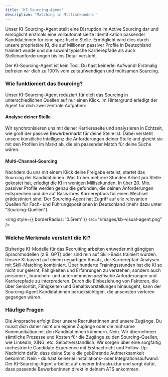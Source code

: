 ```yaml
---
title: 'KI-Sourcing-Agent'
description: 'Matching in Millisekunden.'
---
```


Unser KI-Sourcing-Agent stellt eine Disruption im Active Sourcing dar und ermöglicht erstmals eine vollautomatisierte Identifikation 
passender Kandidat:innen für eine spezifische Stelle. Ermöglicht wird dies durch unsere proprietäre KI, die auf Millionen 
passiver Profile in Deutschland trainiert wurde und die sowohl typische Karrierepfade als auch Stellenanforderungen bis ins Detail versteht.

<Info>Der KI-Sourcing-Agent ist kein Tool. Du hast keinerlei Aufwand! Erstmalig befreien wir dich zu 100% vom zeitaufwendigen 
und mühsamen Sourcing.</Info>

### Wie funktioniert das Sourcing? ###

Unser KI-Sourcing-Agent reduziert für dich das Sourcing in unterschiedlichen Quellen auf nur einen Klick. Im Hintergrund 
erledigt der Agent für dich zwei zentrale Aufgaben: 

#### Analyse deiner Stelle ####

Wir synchronisieren uns mit deiner Karriereseite und analysieren in Echtzeit, wie groß der passive Bewerbermarkt für deine Stelle ist. 
Dabei versteht unsere künstliche Intelligenz die Anforderungen deiner Stelle und gleicht sie mit den Profilen im Markt ab, die ein 
passender Match für deine Suche wären. 

#### Multi-Channel-Sourcing ####

Nachdem du uns mit einem Klick deine Freigabe erteilst, startet das Sourcing der Kandidat:innen. Was früher mehrere Stunden Arbeit pro 
Stelle gekostet hat, erledigt die KI in wenigen Millisekunden. In über 20. Mio. passiver Profile werden genau die gefunden, die 
deinen Anforderungen entsprechen und die auf Basis ihres Karrierepfads für einen Wechsel prädestiniert sind. Der Sourcing-Agent 
hat Zugriff auf alle relevanten Quellen für Fach- und Führungspositionen in Deutschland (mehr dazu unter "Sourcing-Quellen"). 

<img
  style={{ borderRadius: '0.5rem' }}
  src="/images/kb-visual-agent.png"
/>

### Welche Merkmale versteht die KI? ###

Bisherige KI-Modelle für das Recruiting arbeiten entweder mit gängigen Sprachmodellen (z.B. GPT) oder sind rein auf Skill-Basis 
trainiert wurden. Unsere KI basiert auf einem neuartigen Ansatz, der Karrierepfad-Analysen mit Skill-Matching kombiniert. Über 
hunderte Trainingsstunden hat die KI so nicht nur gelernt, Fähigkeiten und Erfahrungen zu verstehen, sondern auch personen-, branchen- 
und unternehmensspezifische Anforderungen und Karrierepfade zu interpretieren. Durch die Einbeziehung von Faktoren, die 
über Seniorität, Fähigkeiten und Gehaltsvorstellungen hinausgeht, kann der Sourcing-Agent Kandidat:innen berücksichtigen, die 
ansonsten verloren gegangen wären. 

### Häufige Fragen ###

<AccordionGroup>
  <Accordion title="Über wen erfolgt die Ansprache?">
    Die Ansprache erfolgt über unsere Recruiter:innen und unsere Zugänge. Du musst dich daher nicht um eigene Zugänge oder die 
    mühsame Kommunikation mit den Kandidat:innen kümmern. 

    
  </Accordion>

  <Accordion title="Brauche ich eigene Zugänge?">
    Nein. Wir übernehmen sämtliche Prozesse und Kosten für die Zugänge zu den Sourcing-Quellen, wie LinkedIn, XING, etc.

    
  </Accordion>

  <Accordion title="Werden Follow-Up-Nachrichten verschickt?">
    Selbstverständlich. Wir sorgen über eine sorgfältig orchestrierte Candidate Experience mit Erstnachricht und 
    Follow-Up-Nachricht dafür, dass deine Stelle die gebührende Aufmerksamkeit bekommt. 
    

    
  </Accordion>

  <Accordion title="Muss ich den KI-Sourcing-Agent installieren?">
    Nein - du hast keinerlei Installations- oder Integrationsaufwand. Der KI-Sourcing-Agent arbeitet auf unserer 
    Infrastruktur und sorgt dafür, dass passende Bewerber:innen direkt in deinem ATS ankommen. 

    
  </Accordion>
  
</AccordionGroup>

[comment]: <> (This is a comment, it will not be included)